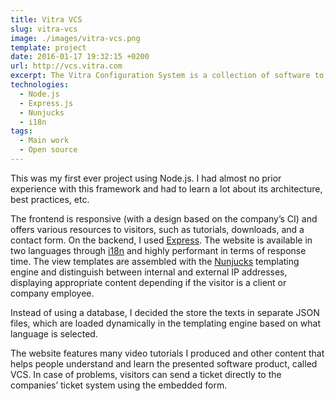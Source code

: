 ```yaml
---
title: Vitra VCS
slug: vitra-vcs
image: ./images/vitra-vcs.png
template: project
date: 2016-01-17 19:32:15 +0200
url: http://vcs.vitra.com
excerpt: The Vitra Configuration System is a collection of software to plan 3D spaces using furniture from Vitra.
technologies:
  - Node.js
  - Express.js
  - Nunjucks
  - i18n
tags:
  - Main work
  - Open source
---
```


This was my first ever project using Node.js. I had almost no prior experience with this framework and had to learn a lot about its architecture, best practices, etc.

The frontend is responsive (with a design based on the company’s CI) and offers various resources to visitors, such as tutorials, downloads, and a contact form. On the backend, I used [Express](https://expressjs.com/). The website is available in two languages through [i18n](https://github.com/mashpie/i18n-node) and highly performant in terms of response time. The view templates are assembled with the [Nunjucks](https://mozilla.github.io/nunjucks/) templating engine and distinguish between internal and external IP addresses, displaying appropriate content depending if the visitor is a client or company employee.

Instead of using a database, I decided the store the texts in separate JSON files, which are loaded dynamically in the templating engine based on what language is selected.

The website features many video tutorials I produced and other content that helps people understand and learn the presented software product, called VCS. In case of problems, visitors can send a ticket directly to the companies’ ticket system using the embedded form.
